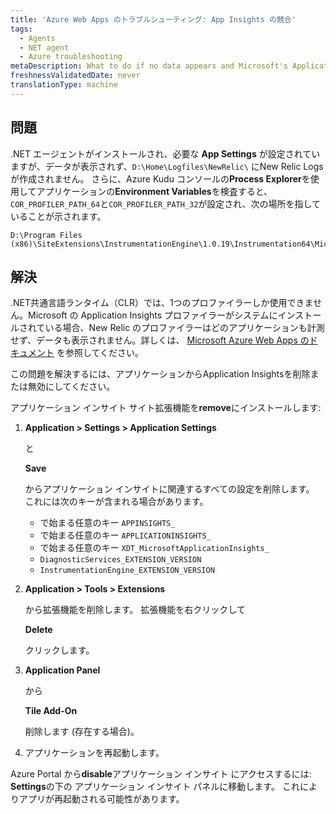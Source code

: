 ```yaml
---
title: 'Azure Web Apps のトラブルシューティング: App Insights の競合'
tags:
  - Agents
  - NET agent
  - Azure troubleshooting
metaDescription: What to do if no data appears and Microsoft's Application Insights profiler is preventing the New Relic .NET profiler from instrumenting your app.
freshnessValidatedDate: never
translationType: machine
---
```


## 問題

.NET エージェントがインストールされ、必要な <DNT>**App Settings**</DNT> が設定されていますが、データが表示されず、`D:\Home\Logfiles\NewRelic\` にNew Relic Logsが作成されません。 さらに、Azure Kudu コンソールの<DNT>**Process Explorer**</DNT>を使用してアプリケーションの<DNT>**Environment Variables**</DNT>を検査すると、 `COR_PROFILER_PATH_64`と`COR_PROFILER_PATH_32`が設定され、次の場所を指していることが示されます。

```
D:\Program Files (x86)\SiteExtensions\InstrumentationEngine\1.0.19\Instrumentation64\MicrosoftInstrumentationEngine_x64.dll
```

## 解決

.NET共通言語ランタイム（CLR）では、1つのプロファイラーしか使用できません。Microsoft の Application Insights プロファイラーがシステムにインストールされている場合、New Relic のプロファイラーはどのアプリケーションも計測せず、データも表示されません。詳しくは、 [Microsoft Azure Web Apps のドキュメント](https://docs.microsoft.com/en-us/azure/azure-monitor/app/azure-web-apps) を参照してください。

この問題を解決するには、アプリケーションからApplication Insightsを削除または無効にしてください。

アプリケーション インサイト サイト拡張機能を<DNT>**remove**</DNT>にインストールします:

1. <DNT>**Application > Settings > Application Settings**</DNT>

   と

   <DNT>**Save**</DNT>

   からアプリケーション インサイトに関連するすべての設定を削除します。 これには次のキーが含まれる場合があります。

   * で始まる任意のキー `APPINSIGHTS_`
   * で始まる任意のキー `APPLICATIONINSIGHTS_`
   * で始まる任意のキー `XDT_MicrosoftApplicationInsights_`
   * `DiagnosticServices_EXTENSION_VERSION`
   * `InstrumentationEngine_EXTENSION_VERSION`

2. <DNT>**Application > Tools > Extensions**</DNT>

   から拡張機能を削除します。 拡張機能を右クリックして

   <DNT>**Delete**</DNT>

   クリックします。

3. <DNT>**Application Panel**</DNT>

   から

   <DNT>**Tile Add-On**</DNT>

   削除します (存在する場合)。

4. アプリケーションを再起動します。

Azure Portal から<DNT>**disable**</DNT>アプリケーション インサイト にアクセスするには: <DNT>**Settings**</DNT>の下の アプリケーション インサイト パネルに移動します。 これによりアプリが再起動される可能性があります。